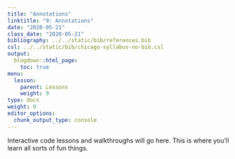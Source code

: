 ```yaml
---
title: "Annotations"
linktitle: "9: Annotations"
date: "2020-05-21"
class_date: "2020-05-21"
bibliography: ../../static/bib/references.bib
csl: ../../static/bib/chicago-syllabus-no-bib.csl
output:
  blogdown::html_page:
    toc: true
menu:
  lesson:
    parent: Lessons
    weight: 9
type: docs
weight: 9
editor_options: 
  chunk_output_type: console
---
```


Interactive code lessons and walkthroughs will go here. This is where you'll learn all sorts of fun things.
